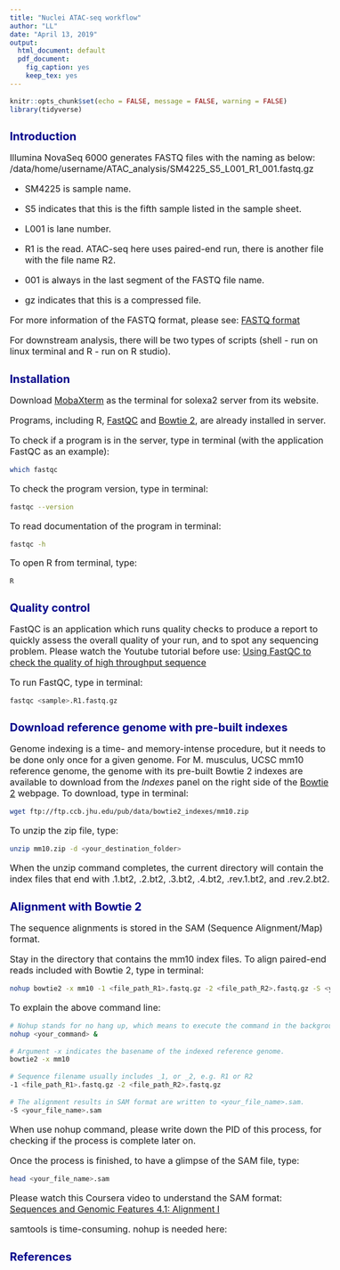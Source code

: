 ```yaml
---
title: "Nuclei ATAC-seq workflow"
author: "LL"
date: "April 13, 2019"
output: 
  html_document: default
  pdf_document:
    fig_caption: yes
    keep_tex: yes
---
```


<style type="text/css">

body{ /* Normal  */
      font-size: 16px;
  }

h1.title {
  font-size: 24px;
  color: Green;
}

h1 { /* Header 1 */
  font-size: 20px;
  color: DarkBlue;
}

code.r{ /* Code block */
    font-size: 12px;
}
pre { /* Code block - determines code spacing between lines */
    font-size: 14px;
}
</style>


```r
knitr::opts_chunk$set(echo = FALSE, message = FALSE, warning = FALSE)
library(tidyverse)
```

# Introduction
Illumina NovaSeq 6000 generates FASTQ files with the naming as below:
/data/home/username/ATAC_analysis/SM4225_S5_L001_R1_001.fastq.gz

+ SM4225 is sample name.

+ S5 indicates that this is the fifth sample listed in the sample sheet.

+ L001 is lane number.

+ R1 is the read. ATAC-seq here uses paired-end run, there is another file with the file name R2.

+ 001 is always in the last segment of the FASTQ file name.

+ gz indicates that this is a compressed file.

For more information of the FASTQ format, please see: [FASTQ format](https://en.wikipedia.org/wiki/FASTQ_format)

For downstream analysis, there will be two types of scripts (shell - run on linux terminal and R - run on R studio).

# Installation
Download [MobaXterm](https://mobaxterm.mobatek.net/) as the terminal for solexa2 server from its website.

Programs, including R, [FastQC](https://www.bioinformatics.babraham.ac.uk/projects/fastqc/Help/) and [Bowtie 2](http://bowtie-bio.sourceforge.net/bowtie2/manual.shtml), are already installed in server.

To check if a program is in the server, type in terminal (with the application FastQC as an example):
```bash
which fastqc
```
To check the program version, type in terminal:
```bash
fastqc --version
```
To read documentation of the program in terminal:
```bash
fastqc -h
```
To open R from terminal, type:
```bash
R
```

# Quality control
FastQC is an application which runs quality checks to produce a report to quickly assess the overall quality of your run, and to spot any sequencing problem. Please watch the Youtube tutorial before use: [Using FastQC to check the quality of high throughput sequence](https://www.youtube.com/watch?v=bz93ReOv87Y)

To run FastQC, type in terminal:
```bash
fastqc <sample>.R1.fastq.gz
```

# Download reference genome with pre-built indexes
Genome indexing is a time- and memory-intense procedure, but it needs to be done only once for a given genome. For M. musculus, UCSC mm10 reference genome, the genome with its pre-built Bowtie 2 indexes are available to download from the *Indexes* panel on the right side of the [Bowtie 2](http://bowtie-bio.sourceforge.net/bowtie2/index.shtml) webpage. 
To download, type in terminal:
```bash
wget ftp://ftp.ccb.jhu.edu/pub/data/bowtie2_indexes/mm10.zip
```
To unzip the zip file, type:
```bash
unzip mm10.zip -d <your_destination_folder>
```
When the unzip command completes, the current directory will contain the index files that end with .1.bt2, .2.bt2, .3.bt2, .4.bt2, .rev.1.bt2, and .rev.2.bt2.

# Alignment with Bowtie 2
The sequence alignments is stored in the SAM (Sequence Alignment/Map) format.



Stay in the directory that contains the mm10 index files. To align paired-end reads included with Bowtie 2, type in terminal:
```bash
nohup bowtie2 -x mm10 -1 <file_path_R1>.fastq.gz -2 <file_path_R2>.fastq.gz -S <your_file_name>.sam &
```
To explain the above command line:
```bash
# Nohup stands for no hang up, which means to execute the command in the background, even after you log out
nohup <your_command> &
```
```bash
# Argument -x indicates the basename of the indexed reference genome. 
bowtie2 -x mm10
```
```bash
# Sequence filename usually includes _1, or _2, e.g. R1 or R2
-1 <file_path_R1>.fastq.gz -2 <file_path_R2>.fastq.gz
```
```bash
# The alignment results in SAM format are written to <your_file_name>.sam.
-S <your_file_name>.sam
```

When use nohup command, please write down the PID of this process, for checking if the process is complete later on.

Once the process is finished, to have a glimpse of the SAM file, type:
```bash
head <your_file_name>.sam
```
Please watch this Coursera video to understand the SAM format: [Sequences and Genomic Features 4.1: Alignment I](https://www.coursera.org/lecture/genomic-tools/sequences-and-genomic-features-4-1-alignment-i-m49pF)

samtools is time-consuming. nohup is needed here:

# References




